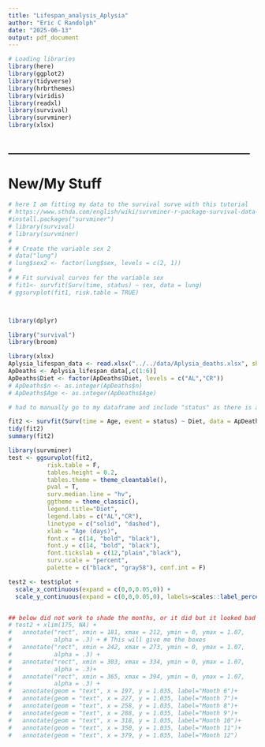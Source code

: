 ```yaml
---
title: "Lifespan_analysis_Aplysia"
author: "Eric C Randolph"
date: "2025-06-13"
output: pdf_document
---
```


```r
# Loading libraries
library(here)
library(ggplot2)
library(tidyverse)
library(hrbrthemes)
library(viridis)
library(readxl)
library(survival)
library(survminer)
library(xlsx)
```


## _________________________________________________
# New/My Stuff
```r
# here I am fitting my data to the survival surve with this tutorial
# https://www.sthda.com/english/wiki/survminer-r-package-survival-data-analysis-and-visualization
#install.packages("survminer")
# library(survival)
# library(survminer)
# 
# # Create the variable sex 2
# data("lung")
# lung$sex2 <- factor(lung$sex, levels = c(2, 1))
# 
# # Fit survival curves for the variable sex
# fit1<- survfit(Surv(time, status) ~ sex, data = lung)
# ggsurvplot(fit1, risk.table = TRUE)



library(dplyr)

library("survival")
library(broom)

library(xlsx)
Aplysia_lifespan_data <- read.xlsx("../../data/Aplysia_deaths.xlsx", sheetIndex = "DeathData4R")
ApDeaths <- Aplysia_lifespan_data[,c(1:6)]
ApDeaths$Diet <- factor(ApDeaths$Diet, levels = c("AL","CR"))
# ApDeaths$n <- as.integer(ApDeaths$n)
# ApDeaths$Age <- as.integer(ApDeaths$Age)

# had to manually go to my dataframe and include "status" as there is a very specific way to notate a death or no change using 1 and 0.5 respectively

fit2 <- survfit(Surv(time = Age, event = status) ~ Diet, data = ApDeaths, type = "kaplan-meier")
tidy(fit2)
summary(fit2)

library(survminer)
test <- ggsurvplot(fit2, 
           risk.table = F, 
           tables.height = 0.2, 
           tables.theme = theme_cleantable(),
           pval = T,
           surv.median.line = "hv",
           ggtheme = theme_classic(),
           legend.title="Diet",
           legend.labs = c("AL","CR"),
           linetype = c("solid", "dashed"),
           xlab = "Age (days)",
           font.x = c(14, "bold", "black"),
           font.y = c(14, "bold", "black"),
           font.tickslab = c(12,"plain","black"),
           surv.scale = "percent",
           palette = c("black", "gray58"), conf.int = F)

test2 <- test$plot +
  scale_x_continuous(expand = c(0,0,0.05,0)) +
  scale_y_continuous(expand = c(0,0,0.05,0), labels=scales::label_percent())


## below did not work to shade the months, or it did but it looked bad so I will not use it
# test2 + xlim(175, NA) +
#   annotate("rect", xmin = 181, xmax = 212, ymin = 0, ymax = 1.07, 
#            alpha = .3) + # This will give me the boxes
#   annotate("rect", xmin = 242, xmax = 273, ymin = 0, ymax = 1.07, 
#            alpha = .3) +
#   annotate("rect", xmin = 303, xmax = 334, ymin = 0, ymax = 1.07, 
#            alpha = .3)+
#   annotate("rect", xmin = 365, xmax = 394, ymin = 0, ymax = 1.07, 
#            alpha = .3) +
#   annotate(geom = "text", x = 197, y = 1.035, label="Month 6")+
#   annotate(geom = "text", x = 227, y = 1.035, label="Month 7")+
#   annotate(geom = "text", x = 258, y = 1.035, label="Month 8")+
#   annotate(geom = "text", x = 288, y = 1.035, label="Month 9")+
#   annotate(geom = "text", x = 318, y = 1.035, label="Month 10")+
#   annotate(geom = "text", x = 350, y = 1.035, label="Month 11")+
#   annotate(geom = "text", x = 379, y = 1.035, label="Month 12")

```

